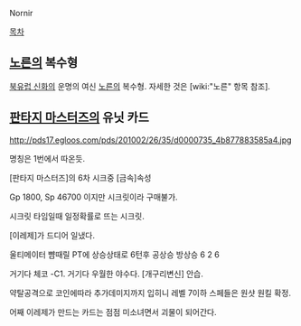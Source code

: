Nornir

[[목차]]

== [[노른]]의 복수형 ==

[[북유럽 신화]]의 운명의 여신 [[노른]]의 복수형. 자세한 것은 [wiki:"노른" 항목 참조].

== [[판타지 마스터즈]]의 유닛 카드 ==

http://pds17.egloos.com/pds/201002/26/35/d0000735_4b877883585a4.jpg

명칭은 1번에서 따온듯.

[판타지 마스터즈]의 6차 시크중 [금속]속성

Gp 1800, Sp 46700 이지만 시크릿이라 구매불가.

시크릿 타임일때 일정확률로 뜨는 시크릿.

[이레제]가 드디어 일냈다.

울티메이터 뺨때릴 PT에 상승상태로 6턴후 공상승 방상승 6 2 6

거기다 체코 -C1. 거기다 우월한 야수다. [개구리변신] 안습.

약탈공격으로 코인에따라 추가데미지까지 입히니 레벨 7이하 스페들은 원샷 원킬 확정.

어째 이레제가 만드는 카드는 점점 미소녀면서 괴물이 되어간다.
